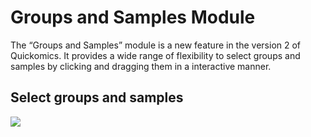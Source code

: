 # Groups and Samples Module

The “Groups and Samples” module is a new feature in the version 2 of Quickomics. It provides a wide range of flexibility to select groups and samples by clicking and dragging them in a interactive manner.

## Select groups and samples

[![](https://interactivereport.github.io/Quickomics/tutorial/Figures/FigureS3.png)](https://interactivereport.github.io/Quickomics/tutorial/Figures/FigureS3.png)
